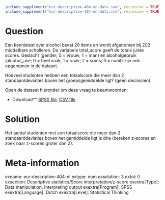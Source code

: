 ```r
include_supplement("eur-descriptive-404-en-data.sav", recursive = TRUE)
include_supplement("eur-descriptive-404-en-data.csv", recursive = TRUE)
```

Question
========
Een kennistest over alcohol bevat 20 items en wordt afgenomen bij 202 middelbare scholieren. De variabele total_score geeft de totale juiste scores. Geslacht (gender; 0 = vrouw; 1 = man) en alcoholgebruik (alcohol_use; 0 = heel vaak; 1 = vaak; 2 = soms; 3 = nooit) zijn ook opgenomen in de dataset.

Hoeveel studenten hebben een totaalscore die meer dan 2 standaarddeviaties boven het groepsgemiddelde ligt? (geen decimalen)

Open de dataset hieronder om deze vraag te beantwoorden:

* Download** [SPSS file](eur-descriptive-404-en-data.sav), [CSV file](eur-descriptive-404-en-data.csv)


Solution
========
Het aantal studenten met een totaalscore die meer dan 2 standaarddeviaties boven het gemiddelde ligt is drie (bereken z-scores en zoek naar z-scores groter dan 2).

Meta-information
================
exname: eur-descriptive-404-nl
extype: num
exsolution: 3
extol: 0
exsection: Descriptive statistics/Score interpretation/z-score
exextra[Type]: Data manipulation, Interpreting output
exextra[Program]: SPSS
exextra[Language]: Dutch
exextra[Level]: Statistical Thinking
